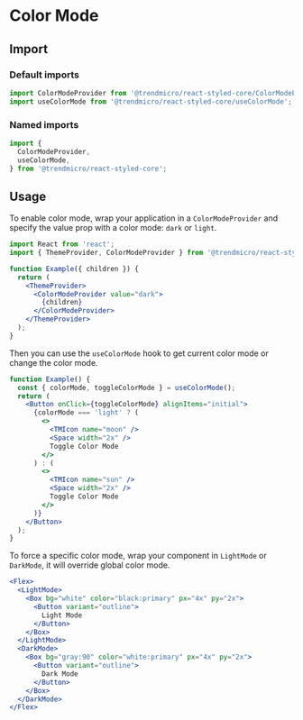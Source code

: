 # Color Mode

## Import

### Default imports

```js
import ColorModeProvider from '@trendmicro/react-styled-core/ColorModeProvider';
import useColorMode from '@trendmicro/react-styled-core/useColorMode';
```

### Named imports

```js
import {
  ColorModeProvider,
  useColorMode,
} from '@trendmicro/react-styled-core';
```

## Usage

To enable color mode, wrap your application in a `ColorModeProvider` and specify the value prop with a color mode: `dark` or `light`.

```jsx disabled
import React from 'react';
import { ThemeProvider, ColorModeProvider } from '@trendmicro/react-styled-core';

function Example({ children }) {
  return (
    <ThemeProvider>
      <ColorModeProvider value="dark">
        {children}
      </ColorModeProvider>
    </ThemeProvider>
  );
}
```

Then you can use the `useColorMode` hook to get current color mode or change the color mode.

```jsx
function Example() {
  const { colorMode, toggleColorMode } = useColorMode();
  return (
    <Button onClick={toggleColorMode} alignItems="initial">
      {colorMode === 'light' ? (
        <>
          <TMIcon name="moon" />
          <Space width="2x" />
          Toggle Color Mode
        </>
      ) : (
        <>
          <TMIcon name="sun" />
          <Space width="2x" />
          Toggle Color Mode
        </>
      )}
    </Button>
  );
}
```

To force a specific color mode, wrap your component in `LightMode` or `DarkMode`, it will override global color mode.

```jsx
<Flex>
  <LightMode>
    <Box bg="white" color="black:primary" px="4x" py="2x">
      <Button variant="outline">
        Light Mode
      </Button>
    </Box>
  </LightMode>
  <DarkMode>
    <Box bg="gray:90" color="white:primary" px="4x" py="2x">
      <Button variant="outline">
        Dark Mode
      </Button>
    </Box>
  </DarkMode>
</Flex>
```
